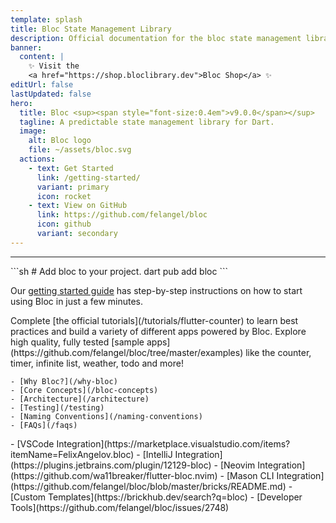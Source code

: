 ```yaml
---
template: splash
title: Bloc State Management Library
description: Official documentation for the bloc state management library. Support for Dart, Flutter, and AngularDart. Includes examples and tutorials.
banner:
  content: |
    ✨ Visit the
    <a href="https://shop.bloclibrary.dev">Bloc Shop</a> ✨
editUrl: false
lastUpdated: false
hero:
  title: Bloc <sup><span style="font-size:0.4em">v9.0.0</span></sup>
  tagline: A predictable state management library for Dart.
  image:
    alt: Bloc logo
    file: ~/assets/bloc.svg
  actions:
    - text: Get Started
      link: /getting-started/
      variant: primary
      icon: rocket
    - text: View on GitHub
      link: https://github.com/felangel/bloc
      icon: github
      variant: secondary
---
```



<SponsorsGrid />

<hr />

<CardGrid>

<SplitCard title="Get Started" icon="rocket">
	```sh
	# Add bloc to your project.
	dart pub add bloc
	```

Our [getting started guide](/getting-started) has step-by-step instructions on how to start using Bloc in just a few minutes.

</SplitCard>

<Card title="Take a guided tour" icon="star">
	Complete [the official tutorials](/tutorials/flutter-counter) to learn best
	practices and build a variety of different apps powered by Bloc.
</Card>

<Card title="Build with Bloc" icon="laptop">
	Explore high quality, fully tested [sample
	apps](https://github.com/felangel/bloc/tree/master/examples) like the counter,
	timer, infinite list, weather, todo and more!
</Card>

<ListCard title="Learn" icon="open-book">

    - [Why Bloc?](/why-bloc)
    - [Core Concepts](/bloc-concepts)
    - [Architecture](/architecture)
    - [Testing](/testing)
    - [Naming Conventions](/naming-conventions)
    - [FAQs](/faqs)

</ListCard>

  <ListCard title="Integrations" icon="puzzle">
    - [VSCode Integration](https://marketplace.visualstudio.com/items?itemName=FelixAngelov.bloc)
    - [IntelliJ Integration](https://plugins.jetbrains.com/plugin/12129-bloc)
    - [Neovim Integration](https://github.com/wa11breaker/flutter-bloc.nvim)
    - [Mason CLI Integration](https://github.com/felangel/bloc/blob/master/bricks/README.md)
    - [Custom Templates](https://brickhub.dev/search?q=bloc)
    - [Developer Tools](https://github.com/felangel/bloc/issues/2748)
  </ListCard>
</CardGrid>

<Discord />
